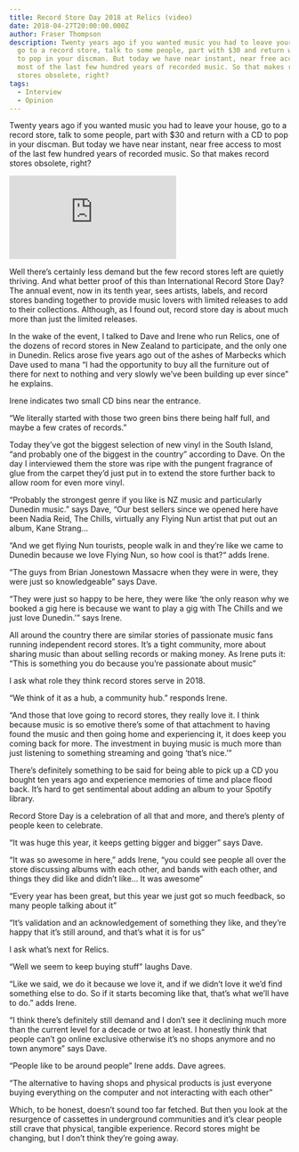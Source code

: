 ```yaml
---
title: Record Store Day 2018 at Relics (video)
date: 2018-04-27T20:00:00.000Z
author: Fraser Thompson
description: Twenty years ago if you wanted music you had to leave your house,
  go to a record store, talk to some people, part with $30 and return with a CD
  to pop in your discman. But today we have near instant, near free access to
  most of the last few hundred years of recorded music. So that makes record
  stores obsolete, right?
tags:
  - Interview
  - Opinion
---
```



Twenty years ago if you wanted music you had to leave your house, go to a record store, talk to some people, part with $30 and return with a CD to pop in your discman. But today we have near instant, near free access to most of the last few hundred years of recorded music. So that makes record stores obsolete, right?

<div className="youtubeEmbed">
  <iframe src="https://www.youtube.com/embed/gk8VI5wyGTs/?autoplay=0&amp;autohide=1&amp;vq=hd720&amp;start=" frameBorder="0" allowFullscreen="yes"></iframe>
</div>

Well there’s certainly less demand but the few record stores left are quietly thriving. And what better proof of this than International Record Store Day? The annual event, now in its tenth year, sees artists, labels, and record stores banding together to provide music lovers with limited releases to add to their collections. Although, as I found out, record store day is about much more than just the limited releases.

In the wake of the event, I talked to Dave and Irene who run Relics, one of the dozens of record stores in New Zealand to participate, and the only one in Dunedin. Relics arose five years ago out of the ashes of Marbecks which Dave used to mana
“I had the opportunity to buy all the furniture out of there for next to nothing and very slowly we’ve been building up ever since” he explains.

Irene indicates two small CD bins near the entrance.

“We literally started with those two green bins there being half full, and maybe a few crates of records.”

Today they’ve got the biggest selection of new vinyl in the South Island, “and probably one of the biggest in the country” according to Dave. On the day I interviewed them the store was ripe with the pungent fragrance of glue from the carpet they’d just put in to extend the store further back to allow room for even more vinyl.

“Probably the strongest genre if you like is NZ music and particularly Dunedin music.” says Dave, “Our best sellers since we opened here have been Nadia Reid, The Chills, virtually any Flying Nun artist that put out an album, Kane Strang…

“And we get flying Nun tourists, people walk in and they’re like we came to Dunedin because we love Flying Nun, so how cool is that?“ adds Irene.

“The guys from Brian Jonestown Massacre when they were in were, they were just so knowledgeable” says Dave.

“They were just so happy to be here, they were like ‘the only reason why we booked a gig here is because we want to play a gig with The Chills and we just love Dunedin.’” says Irene.

All around the country there are similar stories of passionate music fans running independent record stores. It’s a tight community, more about sharing music than about selling records or making money. As Irene puts it: “This is something you do because you’re passionate about music”

I ask what role they think record stores serve in 2018.

“We think of it as a hub, a community hub.” responds Irene.

“And those that love going to record stores, they really love it. I think because music is so emotive there’s some of that attachment to having found the music and then going home and experiencing it, it does keep you coming back for more. The investment in buying music is much more than just listening to something streaming and going ‘that’s nice.’”

There’s definitely something to be said for being able to pick up a CD you bought ten years ago and experience memories of time and place flood back. It’s hard to get sentimental about adding an album to your Spotify library.

Record Store Day is a celebration of all that and more, and there’s plenty of people keen to celebrate.

“It was huge this year, it keeps getting bigger and bigger” says Dave.

“It was so awesome in here,” adds Irene, “you could see people all over the store discussing albums with each other, and bands with each other, and things they did like and didn’t like… It was awesome”

“Every year has been great, but this year we just got so much feedback, so many people talking about it”

“It’s validation and an acknowledgement of something they like, and they’re happy that it’s still around, and that’s what it is for us”

I ask what’s next for Relics.

“Well we seem to keep buying stuff” laughs Dave.

“Like we said, we do it because we love it, and if we didn’t love it we’d find something else to do. So if it starts becoming like that, that’s what we’ll have to do.” adds Irene.

“I think there’s definitely still demand and I don’t see it declining much more than the current level for a decade or two at least. I honestly think that people can’t go online exclusive otherwise it’s no shops anymore and no town anymore” says Dave.

“People like to be around people” Irene adds. Dave agrees.

“The alternative to having shops and physical products is just everyone buying everything on the computer and not interacting with each other”

Which, to be honest, doesn’t sound too far fetched. But then you look at the resurgence of cassettes in underground communities and it’s clear people still crave that physical, tangible experience. Record stores might be changing, but I don’t think they’re going away.

